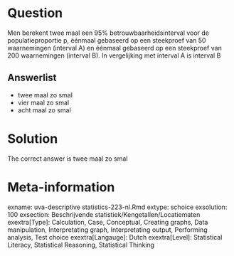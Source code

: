 Question
========

Men berekent twee maal een 95% betrouwbaarheidsinterval voor de populatieproportie p, éénmaal gebaseerd op een steekproef van 50 waarnemingen (interval A) en éénmaal gebaseerd op een steekproef van 200 waarnemingen (interval B). In vergelijking met interval A is interval B 

Answerlist
----------
* twee maal zo smal
* vier maal zo smal
* acht maal zo smal

Solution
========

The correct answer is  twee maal zo smal 

Meta-information
================
exname: uva-descriptive statistics-223-nl.Rmd 
extype: schoice 
exsolution: 100 
exsection: Beschrijvende statistiek/Kengetallen/Locatiematen
exextra[Type]: Calculation, Case, Conceptual, Creating graphs, Data manipulation, Interpretating graph, Interpretating output, Performing analysis, Test choice 
exextra[Langauge]: Dutch 
exextra[Level]: Statistical Literacy, Statistical Reasoning, Statistical Thinking 
